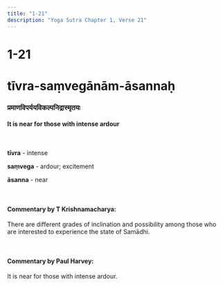```yaml
---
title: "1-21"
description: "Yoga Sutra Chapter 1, Verse 21"
---
```


# 1-21

# tīvra-saṃvegānām-āsannaḥ

### प्रमाणविपर्ययविकल्पनिद्रास्मृतयः

#### It is near for those with intense ardour

<br />

**tīvra** - intense <br />

**saṃvega** - ardour; excitement <br />

**āsanna** - near <br />

<br />

#### Commentary by T Krishnamacharya:

There are different grades of inclination and possibility
among those who are interested to experience the state of Samādhi.

<br />

#### Commentary by Paul Harvey:

It is near for those with intense ardour.
